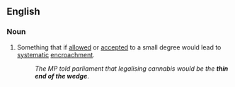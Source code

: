 ==English==

===Noun===
{{head|en|noun|head=the [[thin]] [[end]] [[of]] [[the]] [[wedge]]}}

# {{idiomatic}} Something that if [[allowed]] or [[accepted]] to a small degree would lead to [[systematic]] [[encroachment]].
#: ''The MP told parliament that legalising cannabis would be the '''thin end of the wedge'''''.